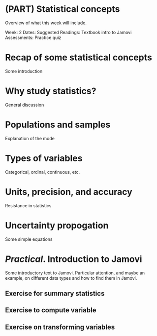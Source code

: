 # (PART) Statistical concepts {-}

Overview of what this week will include.

Week: 2
Dates: 
Suggested Readings: Textbook intro to Jamovi
Assessments: Practice quiz

# Recap of some statistical concepts

Some introduction

# Why study statistics?

General discussion

# Populations and samples

Explanation of the mode

# Types of variables

Categorical, ordinal, continuous, etc.

# Units, precision, and accuracy

Resistance in statistics

# Uncertainty propogation

Some simple equations

# _Practical_. Introduction to Jamovi

Some introductory text to Jamovi. Particular attention, and maybe an example, on different data types and how to find them in Jamovi.

## Exercise for summary statistics

## Exercise to compute variable


## Exercise on transforming variables

